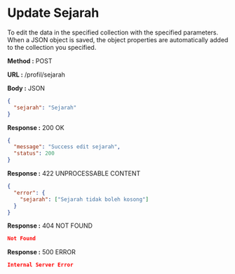 
# Update Sejarah

To edit the data in the specified collection with the specified parameters.
When a JSON object is saved, the object properties are automatically added to the collection you specified.

**Method :** <Badge variant="success">POST</Badge>

**URL :** <Badge variant="dark">/profil/sejarah</Badge>

**Body :** <Badge variant="purple">JSON</Badge>

```json
{
  "sejarah": "Sejarah"
}
```

**Response :** <BadgeOutline variant="success">200 OK</BadgeOutline>

```json
{
  "message": "Success edit sejarah",
  "status": 200
}
```

**Response :** <BadgeOutline variant="info">422 UNPROCESSABLE CONTENT</BadgeOutline>

```json
{
  "error": {
    "sejarah": ["Sejarah tidak boleh kosong"]
  }
}
```

**Response :** <BadgeOutline variant="warning">404 NOT FOUND</BadgeOutline>

```json
Not Found
```

**Response :** <BadgeOutline variant="danger">500 ERROR</BadgeOutline>

```json
Internal Server Error
```

